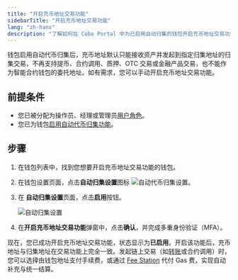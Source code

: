 ```yaml
---
title: "开启充币地址交易功能"
sidebarTitle: "开启充币地址交易功能"
lang: "zh-hans"
description: "了解如何在 Cobo Portal 中为已启用自动归集的钱包开启充币地址交易功能，恢复充币地址的转账和合约调用权限。"
---
```


钱包启用自动代币归集后，充币地址默认只能接收资产并发起到指定归集地址的归集交易，不再支持提币、合约调用、质押、OTC 交易或金融产品交易，也不能作为智能合约钱包的委托地址。如有需求，您可以手动开启充币地址交易功能。

## 前提条件
- 您已被分配为操作员、经理或管理员[用户角色](/cn/portal/organization/roles-and-permissions)。
- 您已为钱包[启用自动代币归集功能](/cn/portal/enable-auto-sweep)。

## 步骤
1. 在钱包列表中，找到您想要开启充币地址交易功能的钱包。
2. 在钱包设置页面，点击**自动归集设置**图标 <img src="/en/images/mpc-wallet/ocw/icon_sweep_settings.png" className="icon" alt="自动代币归集设置" />。
3. 在 **自动归集设置**页面，点击**启用**按钮。

    <img src="/cn/images/mpc-wallet/ocw/auto-sweep-settings.png" className="full_screen" alt="自动归集设置" />

4. 在**开启充币地址交易功能**弹窗中，点击**确认**，并完成多重身份验证（MFA）。

现在，您已成功开启充币地址交易功能，状态显示为**已启用**。开启该功能后，充币地址与归集地址在交易功能上完全一致。发起链上交易（如[转账](/cn/portal/transfers/introduction)或合约调用）时，您可以选择由钱包地址支付手续费，或通过 [Fee Station](/cn/portal/fee-station/introduction) 代付 Gas 费，实现自动补充与统一结算。